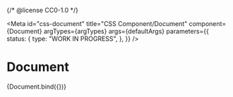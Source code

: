 {/* @license CC0-1.0 */}


<Meta
  id="css-document"
  title="CSS Component/Document"
  component={Document}
  argTypes={argTypes}
  args={defaultArgs}
  parameters={{
    status: {
      type: "WORK IN PROGRESS",
    },
  }}
/>

# Document

<Canvas>
  <Story
    name="Default"
    args={{
      ...exampleArgs,
    }}
  >
    {Document.bind({})}
  </Story>
</Canvas>

<ArgsTable story="Default" />
